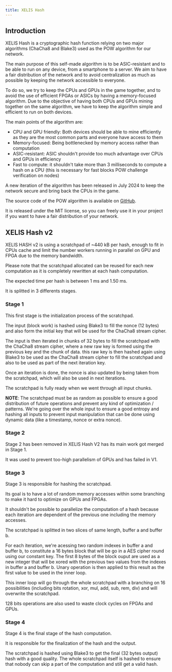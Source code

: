 ```yaml
---
title: XELIS Hash
---
```


## Introduction

XELIS Hash is a cryptographic hash function relying on two major algorithms (ChaCha8 and Blake3) used as the POW algorithm for our network.

The main purpose of this self-made algorithm is to be ASIC-resistant and to be able to run on any device, from a smartphone to a server.
We aim to have a fair distribution of the network and to avoid centralization as much as possible by keeping the network accessible to everyone.

To do so, we try to keep the CPUs and GPUs in the game together, and to avoid the use of efficient FPGAs or ASICs by having a memory-focused algorithm.
Due to the objective of having both CPUs and GPUs mining together on the same algorithm, we have to keep the algorithm simple and efficient to run on both devices.

The main points of the algorithm are:
- CPU and GPU friendly: Both devices should be able to mine efficiently as they are the most common parts and everyone have access to them
- Memory-focused: Being bottlenecked by memory access rather than computation
- ASIC-resistant: ASIC shouldn't provide too much advantage over CPUs and GPUs in efficiency
- Fast to compute: it shouldn't take more than 3 milliseconds to compute a hash on a CPU (this is necessary for fast blocks POW challenge verification on nodes)

A new iteration of the algorithm has been released in July 2024 to keep the network secure and bring back the CPUs in the game.


The source code of the POW algorithm is available on [GitHub](https://github.com/xelis-project/xelis-hash).

It is released under the MIT license, so you can freely use it in your project if you want to have a fair distribution of your network.

## XELIS Hash v2

XELIS HASH v2 is using a scratchpad of ~440 kB per hash, enough to fit in CPUs cache and limit the number workers running in parallel on GPU and FPGA due to the memory bandwidth.

Please note that the scratchpad allocated can be reused for each new computation as it is completely rewritten at each hash computation.

The expected time per hash is between 1 ms and 1.50 ms.

It is splitted in 3 differents stages.

### Stage 1

This first stage is the initialization process of the scratchpad.

The input (block work) is hashed using Blake3 to fill the nonce (12 bytes) and also form the initial key that will be used for the ChaCha8 stream cipher.

The input is then iterated in chunks of 32 bytes to fill the scratchpad with the ChaCha8 stream cipher, where a new raw key is formed using the previous key and the chunk of data.
this raw key is then hashed again using Blake3 to be used as the ChaCha8 stream cipher to fill the scratchpad and also to be used as part of the next iteration key.

Once an iteration is done, the nonce is also updated by being taken from the scratchpad, which will also be used in next iterations.

The scratchpad is fully ready when we went through all input chunks.

**NOTE**: The scratchpad must be as random as possible to ensure a good distribution of future operations and prevent any kind of optimization / patterns.
We're going over the whole input to ensure a good entropy and hashing all inputs to prevent input manipulation that can be done using dynamic data (like a timestamp, nonce or extra nonce).

### Stage 2

Stage 2 has been removed in XELIS Hash V2 has its main work got merged in Stage 1.

It was used to prevent too-high parallelism of GPUs and has failed in V1.

### Stage 3

Stage 3 is responsible for hashing the scratchpad.

Its goal is to have a lot of random memory accesses within some branching to make it hard to optimize on GPUs and FPGAs.

It shouldn't be possible to parallelize the computation of a hash because each iteration are dependent of the previous one including the memory accesses.

The scratchpad is splitted in two slices of same length, buffer a and buffer b.

For each iteration, we're acessing two random indexes in buffer a and buffer b, to constitute a 16 bytes block that will be go in a AES cipher round using our constant key.
The first 8 bytes of the block ouput are used as a new integer that will be xored with the previous two values from the indexes in buffer a and buffer b.
Unary operation is then applied to this result as the first value to be used in the inner loop.

This inner loop will go through the whole scratchpad with a branching on 16 possibilities (including bits rotation, xor, mul, add, sub, rem, div) and will overwrite the scratchpad.

128 bits operations are also used to waste clock cycles on FPGAs and GPUs.

### Stage 4

Stage 4 is the final stage of the hash computation.

It is responsible for the finalization of the hash and the output.

The scratchpad is hashed using Blake3 to get the final (32 bytes output) hash with a good quality.
The whole scratchpad itself is hashed to ensure that nobody can skip a part of the computation and still get a valid hash.